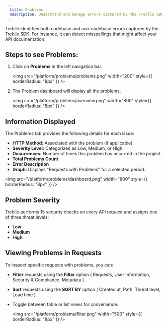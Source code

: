 ```yaml
---
  title: Problems
  description: Understand and manage errors captured by the Treblle SDK within the Problems tab of a project.
---
```


Treblle identifies both codebase and non-codebase errors captured by the Treblle SDK. For instance, it can detect misspellings that might affect your API documentation. 


## Steps to see Problems:

1. Click on **Problems** in the left navigation bar.

    <img
      src="/platform/problems/problems.png"
      width="200"
      style={{ borderRadius: "8px" }}
    />

2. The Problem dashboard will display all the problems.

    <img
      src="/platform/problems/overview.png"
      width="800"
      style={{ borderRadius: "8px" }}
    />


## Information Displayed

The Problems tab provides the following details for each issue:

- **HTTP Method:** Associated with the problem (if applicable).
- **Severity Level:** Categorized as Low, Medium, or High.
- **Occurrences:** Number of times this problem has occurred in the project.
- **Total Problems Count**
- **Error Description**
- **Graph:** Displays "Requests with Problems" for a selected period.

<img
  src="/platform/problems/dashboard.png"
  width="800"
  style={{ borderRadius: "8px" }}
/>

## Problem Severity

Treblle performs 15 security checks on every API request and assigns one of three threat levels:

- **Low**
- **Medium**
- **High**

## Viewing Problems in Requests

To inspect specific requests with problems, you can:

- **Filter** requests using the **Filter** option ( Requests, User Information, Security & Compliance, Metadata ).
- **Sort** requests using the **SORT BY** option ( Created at, Path, Threat level, Load time ).
- Toggle between table or list views for convenience.

  <img
    src="/platform/problems/filter.png"
    width="500"
    style={{ borderRadius: "8px" }}
  />

